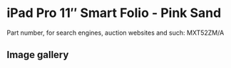 
# iPad Pro 11″ Smart Folio - Pink Sand

Part number, for search engines, auction websites and such: MXT52ZM/A

## Image gallery

<div style={{ width: "768px" }}>
  <GalleryComponent
    images={[
      {
        original: "/everysource/MXT52.png",
        thumbnail: "/everypreview/MXT52.png",
      },
      {
        original: "/everysource/MXT52_AV1.png",
        thumbnail: "/everypreview/MXT52_AV1.png",
      },
      {
        original: "/everysource/MXT52_AV2.png",
        thumbnail: "/everypreview/MXT52_AV2.png",
      },
      {
        original: "/everysource/MXT52_AV3.png",
        thumbnail: "/everypreview/MXT52_AV3.png",
      },
      {
        original: "/everysource/MXT52_AV4.png",
        thumbnail: "/everypreview/MXT52_AV4.png",
      },
      {
        original: "/everysource/MXT52_AV5.png",
        thumbnail: "/everypreview/MXT52_AV5.png",
      }
    ]}
  />
</div>